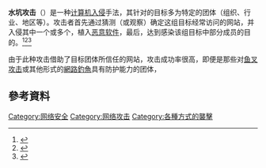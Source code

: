 {{about|一种电脑入侵手法|关于英文“Watering hole”的其他含义|酒吧}}
'''水坑攻击'''（{{lang-en|Watering hole}}）是一种[[攻擊_(電腦)|计算机入侵]]手法，其针对的目标多为特定的团体（组织、行业、地区等）。攻击者首先通过猜测（或观察）确定这组目标经常访问的网站，并入侵其中一个或多个，植入[[恶意软件|恶意软件]]，最后，达到感染该组目标中部分成员的目的。<ref>{{cite web|last1=Gragido|first1=Will|title=Lions at the Watering Hole – The "VOHO" Affair|url=https://blogs.rsa.com/lions-at-the-watering-hole-the-voho-affair/|website=The RSA Blog|publisher=[[EMC_Corporation|EMC Corporation]]|date=20 July 2012|access-date=2017-03-29|archive-url=https://web.archive.org/web/20170807123247/https://blogs.rsa.com/lions-at-the-watering-hole-the-voho-affair/|archive-date=2017-08-07|dead-url=yes}}</ref><ref>{{Cite book|url=https://books.google.co.kr/books?id=DDiOCgAAQBAJ&lpg=PA57&vq=watering%20hole&pg=PA58#v=snippet&q=watering%20hole&f=false|title=Cyber Guerilla|last=Haaster|first=Jelle Van|last2=Gevers|first2=Rickey|last3=Sprengers|first3=Martijn|date=2016-06-13|publisher=Syngress|isbn=9780128052846|language=en|page=57}}</ref><ref>{{Cite book|url=https://books.google.co.kr/books?id=VBuDBAAAQBAJ&lpg=PA123&vq=%22watering%20hole%22&pg=PA123#v=snippet&q=%22watering%20hole%22&f=false|title=Internet Technologies and Information Services, 2nd Edition|last=Miller|first=Joseph B.|date=2014-08-26|publisher=ABC-CLIO|isbn=9781610698863|language=en|page=123}}</ref>

由于此种攻击借助了目标团体所信任的网站，攻击成功率很高，即便是那些对[[魚叉式網路釣魚|鱼叉攻击]]或其他形式的[[網路釣魚|網路釣魚]]具有防护能力的团体，

== 參考資料 ==
{{reflist}}

{{Hacking}}

[[Category:网络安全|Category:网络安全]]
[[Category:网络攻击|Category:网络攻击]]
[[Category:各種方式的襲擊|Category:各種方式的襲擊]]

<!-- 

[[Category:Types_of_malware|Category:Types of malware]]
{{computing-stub}}
{{Security-stub}} -->
{{Internet-stub}}